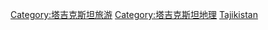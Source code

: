 [[Category:塔吉克斯坦旅游|Category:塔吉克斯坦旅游]]
[[Category:塔吉克斯坦地理|Category:塔吉克斯坦地理]]
[[Category:亞洲各國旅遊景點|Tajikistan]]